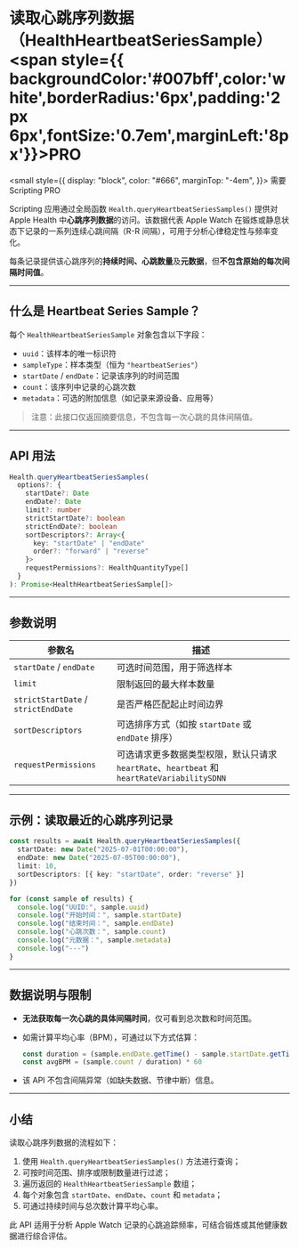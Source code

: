 # 读取心跳序列数据（HealthHeartbeatSeriesSample） <span style={{ backgroundColor:'#007bff',color:'white',borderRadius:'6px',padding:'2px 6px',fontSize:'0.7em',marginLeft:'8px'}}>PRO</span>

<small
  style={{
    display: "block",
    color: "#666",
    marginTop: "-4em",
  }}>
  需要 Scripting PRO
</small>

Scripting 应用通过全局函数 `Health.queryHeartbeatSeriesSamples()` 提供对 Apple Health 中**心跳序列数据**的访问。该数据代表 Apple Watch 在锻炼或静息状态下记录的一系列连续心跳间隔（R-R 间隔），可用于分析心律稳定性与频率变化。

每条记录提供该心跳序列的**持续时间、心跳数量**及**元数据**，但**不包含原始的每次间隔时间值**。

---

## 什么是 Heartbeat Series Sample？

每个 `HealthHeartbeatSeriesSample` 对象包含以下字段：

* `uuid`：该样本的唯一标识符
* `sampleType`：样本类型（恒为 `"heartbeatSeries"`）
* `startDate` / `endDate`：记录该序列的时间范围
* `count`：该序列中记录的心跳次数
* `metadata`：可选的附加信息（如记录来源设备、应用等）

> 注意：此接口仅返回摘要信息，不包含每一次心跳的具体间隔值。

---

## API 用法

```ts
Health.queryHeartbeatSeriesSamples(
  options?: {
    startDate?: Date
    endDate?: Date
    limit?: number
    strictStartDate?: boolean
    strictEndDate?: boolean
    sortDescriptors?: Array<{
      key: "startDate" | "endDate"
      order?: "forward" | "reverse"
    }>
    requestPermissions?: HealthQuantityType[]
  }
): Promise<HealthHeartbeatSeriesSample[]>
```

---

## 参数说明

| 参数名                                 | 描述                                    |
| ----------------------------------- | ------------------------------------- |
| `startDate` / `endDate`             | 可选时间范围，用于筛选样本                         |
| `limit`                             | 限制返回的最大样本数量                           |
| `strictStartDate` / `strictEndDate` | 是否严格匹配起止时间边界                          |
| `sortDescriptors`                   | 可选排序方式（如按 `startDate` 或 `endDate` 排序） |
| `requestPermissions`                | 可选请求更多数据类型权限，默认只请求`heartRate`、`heartbeat` 和 `heartRateVariabilitySDNN` |


---

## 示例：读取最近的心跳序列记录

```ts
const results = await Health.queryHeartbeatSeriesSamples({
  startDate: new Date("2025-07-01T00:00:00"),
  endDate: new Date("2025-07-05T00:00:00"),
  limit: 10,
  sortDescriptors: [{ key: "startDate", order: "reverse" }]
})

for (const sample of results) {
  console.log("UUID:", sample.uuid)
  console.log("开始时间：", sample.startDate)
  console.log("结束时间：", sample.endDate)
  console.log("心跳次数：", sample.count)
  console.log("元数据：", sample.metadata)
  console.log("---")
}
```

---

## 数据说明与限制

* **无法获取每一次心跳的具体间隔时间**，仅可看到总次数和时间范围。

* 如需计算平均心率（BPM），可通过以下方式估算：

  ```ts
  const duration = (sample.endDate.getTime() - sample.startDate.getTime()) / 1000
  const avgBPM = (sample.count / duration) * 60
  ```

* 该 API 不包含间隔异常（如缺失数据、节律中断）信息。

---

## 小结

读取心跳序列数据的流程如下：

1. 使用 `Health.queryHeartbeatSeriesSamples()` 方法进行查询；
2. 可按时间范围、排序或限制数量进行过滤；
3. 遍历返回的 `HealthHeartbeatSeriesSample` 数组；
4. 每个对象包含 `startDate`、`endDate`、`count` 和 `metadata`；
5. 可通过持续时间与总次数计算平均心率。

此 API 适用于分析 Apple Watch 记录的心跳追踪频率，可结合锻炼或其他健康数据进行综合评估。
